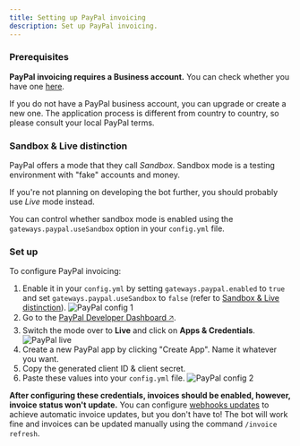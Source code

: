 ```yaml
---
title: Setting up PayPal invoicing
description: Set up PayPal invoicing.
---
```


### Prerequisites

**PayPal invoicing requires a Business account.** You can check whether you have one [here](https://developer.paypal.com/dashboard/accountStatus).

If you do not have a PayPal business account, you can upgrade or create a new one. The application process is different from country to country, so please consult your local PayPal terms.

### Sandbox & Live distinction

PayPal offers a mode that they call _Sandbox_. Sandbox mode is a testing environment with "fake" accounts and money.

If you're not planning on developing the bot further, you should probably use _Live_ mode instead.

You can control whether sandbox mode is enabled using the `gateways.paypal.useSandbox` option in your `config.yml` file.

### Set up

To configure PayPal invoicing:

1. Enable it in your `config.yml` by setting `gateways.paypal.enabled` to `true` and set `gateways.paypal.useSandbox` to `false` (refer to [Sandbox & Live distinction](#sandbox--live-distinction)).
   ![PayPal config 1](/paypal/enable-config.png)
2. Go to the [PayPal Developer Dashboard 🡥](https://developer.paypal.com/developer/applications/).
3. Switch the mode over to **Live** and click on **Apps & Credentials**.
   ![PayPal live](/paypal/live-mode.png)
4. Create a new PayPal app by clicking "Create App". Name it whatever you want.
5. Copy the generated client ID & client secret.
6. Paste these values into your `config.yml` file.
   ![PayPal config 2](/paypal/keys-config.png)

**After configuring these credentials, invoices should be enabled, however, invoice status won't update.**
You can configure [webhooks updates](/guides/webhooks) to achieve automatic invoice updates, but you don't have to! The bot will work fine and invoices can be updated manually using the command `/invoice refresh`.
